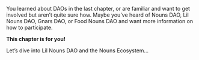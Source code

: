 You learned about DAOs in the last chapter, or are familiar and want to get involved but aren’t quite sure how. Maybe you’ve heard of Nouns DAO, Lil Nouns DAO, Gnars DAO, or Food Nouns DAO and want more information on how to participate.

**This chapter is for you!**

Let’s dive into Lil Nouns DAO and the Nouns Ecosystem…